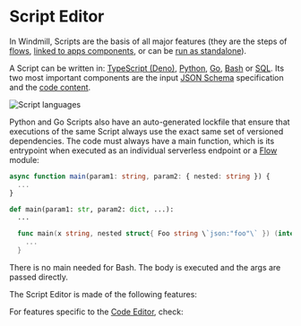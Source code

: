 
# Script Editor

In Windmill, Scripts are the basis of all major features (they are the steps of [flows](../getting_started/6_flows_quickstart/index.mdx), [linked to apps components](../apps/3_app-runnable-panel.mdx), or can be [run as standalone](../getting_started/8_trigger_scripts/index.mdx)).

A Script can be written in:
[TypeScript (Deno)](../getting_started/0_scripts_quickstart/1_typescript_quickstart/index.mdx),
[Python](../getting_started/0_scripts_quickstart/2_python_quickstart/index.mdx),
[Go](../getting_started/0_scripts_quickstart/3_go_quickstart/index.mdx),
[Bash](../getting_started/0_scripts_quickstart/4_bash_quickstart/index.mdx) or
[SQL](../getting_started/0_scripts_quickstart/5_sql_quickstart/index.mdx). Its
two most important components are the input [JSON Schema](../core_concepts/13_json_schema_and_parsing/index.md)
specification and the [code content](../code_editor/index.mdx).

![Script languages](../../static/images/script_languages.png "Script languages")

Python and Go Scripts also have an
auto-generated lockfile that ensure that executions of the same Script always
use the exact same set of versioned dependencies. The code must always have a
main function, which is its entrypoint when executed as an individual serverless
endpoint or a [Flow](../flows/1_flow_editor.mdx) module:

<Tabs className="unique-tabs">
<TabItem value="TypeScript" label="TypeScript" attributes={{className: "text-xs p-4 !mt-0 !ml-0"}}>

  ```typescript
  async function main(param1: string, param2: { nested: string }) {
  	...
  }
  ```

</TabItem>
<TabItem value="Python" label="Python" attributes={{className: "text-xs p-4 !mt-0 !ml-0"}}>

  ```python
  def main(param1: str, param2: dict, ...):
  	...
  ```

</TabItem>
<TabItem value="Go" label="Go" attributes={{className: "text-xs p-4 !mt-0 !ml-0"}}>

```go
  func main(x string, nested struct{ Foo string \`json:"foo"\` }) (interface{}, error) {
  	...
  }
  ```

</TabItem>
<TabItem value="Bash" label="Bash" attributes={{className: "text-xs p-4 !mt-0 !ml-0"}}>

There is no main needed for Bash. The body is executed and the args are passed directly.

</TabItem>
</Tabs>

<div class="grid grid-cols-2 gap-6 mb-4">
	<DocCard
		title="Scripts Quickstart"
		description="Start writing scripts in Python, TypeScript, Go, Bash and Sql."
		href="/docs/getting_started/scripts_quickstart"
	/>
    <DocCard
		title="JSON Schema and Parsing"
		description="JSON Schemas are used for defining the input specification for scripts and flows, and specifying resource types."
		href="/docs/core_concepts/json_schema_and_parsing"
    />
    <DocCard
		title="Auto-generated UIs"
		description="Windmill creates auto-generated user interfaces for scripts and flows based on their parameters."
		href="/docs/core_concepts/auto_generated_uis"
	/>
    <DocCard
		title="Triggering Scripts"
		description="Trigger flows on-demand, by schedule or on external events."
		href="/docs/getting_started/trigger_scripts"
	/>
</div>

The Script Editor is made of the following features:

<div class="grid grid-cols-2 gap-6 mb-4">
	<DocCard
		title="Settings"
		description="Each script has metadata & settings associated with it, enabling it to be defined and configured in depth."
		href="/docs/script_editor/settings"
	/>
    <DocCard
		title="Script Kinds"
		description="You can attach additional functionalities to Scripts by specializing them into specific Script kinds."
		href="/docs/script_editor/script_kinds"
	/>
    <DocCard
		title="Customize UI"
		description="Some arguments' types can be given advanced settings that will affect the inputs' auto-generated UI and JSON Schema."
		href="/docs/script_editor/customize_ui"
    />
    <DocCard
		title="Versioning"
		description="Windmill creates auto-generated user interfaces for scripts and flows based on their parameters."
		href="/docs/script_editor/versioning"
	/>
    <DocCard
		title="Worker Group Tag"
		description="Scripts can be assigned custom worker groups for efficient execution on different machines with varying specifications."
		href="/docs/script_editor/worker_group_tag"
	/>
	<DocCard
		title="Concurrency Limit"
		description="The Concurrency Limit feature allows you to define concurrency limits for scripts and inline scripts within flows."
		href="/docs/script_editor/concurrency_limit"
    />
	<DocCard
		title="Custom Environment Variables"
		description="In a self-hosted environment, Windmill allows you to set custom environment variables for your scripts."
		href="/docs/script_editor/custom_environment_variables"
	/>
	<DocCard
		title="Custom Response Code"
		description="For all sync run jobs endpoints, if the response contains a key `windmill_status_code` with a number value, that value will be used as the status code."
		href="/docs/script_editor/custom_response_code"
	/>
    <DocCard
		title="Multiplayer"
		description="The Multiplayer feature allows you to collaborate with team members on scripts simultaneously."
		href="/docs/script_editor/multiplayer"
	/>
    <DocCard
		title="Write Scripts on VSCode"
		description="The Windmill VSCode extension allows you to run your scripts and preview the output within VSCode."
		href="/docs/script_editor/vs_code_scripts"
	/>
</div>

For features specific to the [Code Editor](../code_editor/index.mdx), check:

<div class="grid grid-cols-2 gap-6 mb-4">
    <DocCard
		title="Code Editor"
		description="The code editor is Windmill's integrated development environment."
		href="/docs/code_editor"
	/>
</div>